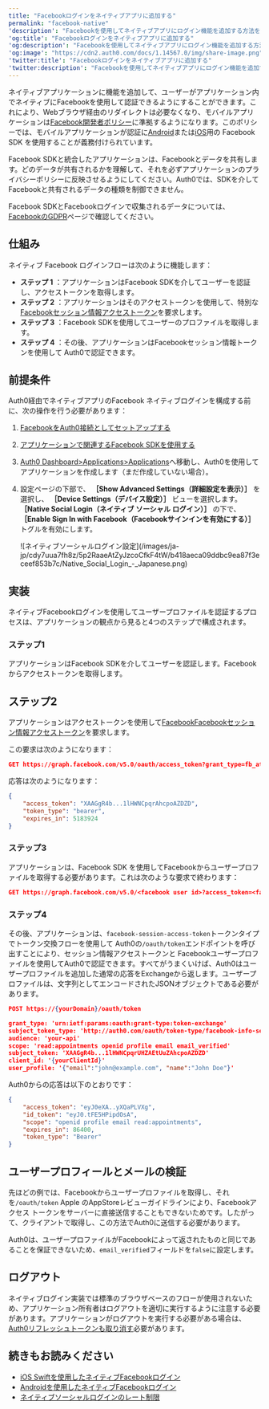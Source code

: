 ```yaml
---
title: "Facebookログインをネイティブアプリに追加する"
permalink: "facebook-native"
'description': "Facebookを使用してネイティブアプリにログイン機能を追加する方法を説明します。"
'og:title': "Facebookログインをネイティブアプリに追加する"
'og:description': "Facebookを使用してネイティブアプリにログイン機能を追加する方法を説明します。"
'og:image': "https://cdn2.auth0.com/docs/1.14567.0/img/share-image.png"
'twitter:title': "Facebookログインをネイティブアプリに追加する"
'twitter:description': "Facebookを使用してネイティブアプリにログイン機能を追加する方法を説明します。"
---
```


ネイティブアプリケーションに機能を追加して、ユーザーがアプリケーション内でネイティブにFacebookを使用して認証できるようにすることができます。これにより、Webブラウザ経由のリダイレクトは必要なくなり、モバイルアプリケーションは[Facebook開発者ポリシー](https://developers.facebook.com/policy/)に準拠するようになります。このポリシーでは、モバイルアプリケーションが認証に[Android](https://developers.facebook.com/docs/android)または[iOS](https://developers.facebook.com/docs/ios)用の Facebook SDK を使用することが義務付けられています。

<Callout icon="file-lines" color="#0EA5E9" iconType="regular">

Facebook SDKと統合したアプリケーションは、Facebookとデータを共有します。どのデータが共有されるかを理解して、それを必ずアプリケーションのプライバシーポリシーに反映させるようにしてください。Auth0では、SDKを介してFacebookと共有されるデータの種類を制御できません。

Facebook SDKとFacebookログインで収集されるデータについては、[FacebookのGDPR](https://www.facebook.com/business/m/one-sheeters/gdpr-developer-faqs)ページで確認してください。

</Callout>

## 仕組み

ネイティブ Facebook ログインフローは次のように機能します：

* **ステップ 1** ：アプリケーションはFacebook SDKを介してユーザーを認証し、アクセストークンを取得します。
* **ステップ 2** ：アプリケーションはそのアクセストークンを使用して、特別な[Facebookセッション情報アクセストークン](https://developers.facebook.com/docs/facebook-login/access-tokens/session-info-access-token)を要求します。
* **ステップ 3** ：Facebook SDKを使用してユーザーのプロファイルを取得します。
* **ステップ 4** ：その後、アプリケーションはFacebookセッション情報トークンを使用して Auth0で認証できます。

## 前提条件

Auth0経由でネイティブアプリのFacebook ネイティブログインを構成する前に、次の操作を行う必要があります：

1. [FacebookをAuth0接続としてセットアップする](https://marketplace.auth0.com/integrations/facebook-social-connection)
2. [アプリケーションで関連するFacebook SDKを使用する](https://developers.facebook.com/docs/apis-and-sdks/)
3. [Auth0 Dashboard>Applications>Applications](https://manage.auth0.com/#/applications)へ移動し、Auth0を使用してアプリケーションを作成します（まだ作成していない場合）。
4. 設定ページの下部で、 **［Show Advanced Settings（詳細設定を表示）］** を選択し、 **［Device Settings（デバイス設定）］** ビューを選択します。 **［Native Social Login（ネイティブ ソーシャル ログイン）］** の下で、 **［Enable Sign In with Facebook（Facebookサインインを有効にする）］** トグルを有効にします。

   <Frame>![ネイティブソーシャルログイン設定](/images/ja-jp/cdy7uua7fh8z/5p2RaaeAtZyJzcoCfkF4tW/b418aeca09ddbc9ea87f3eceef853b7c/Native_Social_Login_-_Japanese.png)</Frame>

## 実装

ネイティブFacebookログインを使用してユーザープロファイルを認証するプロセスは、アプリケーションの観点から見ると4つのステップで構成されます。

### ステップ1

アプリケーションはFacebook SDKを介してユーザーを認証します。Facebookからアクセストークンを取得します。

## ステップ2

アプリケーションはアクセストークンを使用して[FacebookFacebookセッション情報アクセストークン](https://developers.facebook.com/docs/facebook-login/access-tokens/session-info-access-token)を要求します。

この要求は次のようになります：

```json wrap lines
GET https://graph.facebook.com/v5.0/oauth/access_token?grant_type=fb_attenuate_token&client_id=457704041391802&fb_exchange_token=<facebook_access_token>
```

応答は次のようになります：

```json lines
{
    "access_token": "XAAGgR4b...1lHWNCpqrAhcpoAZDZD",
    "token_type": "bearer",
    "expires_in": 5183924
}
```

### ステップ3

アプリケーションは、Facebook SDK を使用してFacebookからユーザープロファイルを取得する必要があります。これは次のような要求で終わります：

```json wrap lines
GET https://graph.facebook.com/v5.0/<facebook user id>?access_token=<facebook access token>&fields=email,name
```

### ステップ4

その後、アプリケーションは、`facebook-session-access-token`トークンタイプでトークン交換フローを使用して Auth0の`/oauth/token`エンドポイントを呼び出すことにより、セッション情報アクセストークンと Facebookユーザープロファイルを使用してAuth0で認証できます。すべてがうまくいけば、Auth0はユーザープロファイルを追加した通常の応答をExchangeから返します。ユーザープロファイルは、文字列としてエンコードされたJSONオブジェクトである必要があります。

```json lines
POST https://{yourDomain}/oauth/token

grant_type: 'urn:ietf:params:oauth:grant-type:token-exchange'
subject_token_type: 'http://auth0.com/oauth/token-type/facebook-info-session-access-token'
audience: 'your-api'
scope: 'read:appointments openid profile email email_verified'
subject_token: 'XAAGgR4b...1lHWNCpqrUHZAEtUuZAhcpoAZDZD'
client_id: '{yourClientId}'
user_profile: '{"email":"john@example.com", "name":"John Doe"}'
```

Auth0からの応答は以下のとおりです：

```json lines
{
    "access_token": "eyJ0eXA..yXQaPLVXg",
    "id_token": "eyJ0.tFE5HPipdOsA",
    "scope": "openid profile email read:appointments",
    "expires_in": 86400,
    "token_type": "Bearer"
}
```

## ユーザープロフィールとメールの検証

先ほどの例では、Facebookからユーザープロファイルを取得し、それを`/oauth/token` Apple のAppStoreレビューガイドラインにより、Facebookアクセス トークンをサーバーに直接送信することもできないためです。したがって、クライアントで取得し、この方法でAuth0に送信する必要があります。

Auth0は、ユーザープロファイルがFacebookによって返されたものと同じであることを保証できないため、`email_verified`フィールドを`false`に設定します。

## ログアウト

ネイティブログイン実装では標準のブラウザベースのフローが使用されないため、アプリケーション所有者はログアウトを適切に実行するように注意する必要があります。アプリケーションがログアウトを実行する必要がある場合は、[Auth0リフレッシュトークンも取り消す](/ja-jp/api/authentication#revoke-refresh-token)必要があります。

## 続きもお読みください

* [iOS Swiftを使用したネイティブFacebookログイン](/ja-jp/quickstart/native/ios-swift-facebook-login)
* [Androidを使用したネイティブFacebookログイン](/ja-jp/quickstart/native/android-facebook-login)
* [ネイティブソーシャルログインのレート制限](/ja-jp/troubleshoot/customer-support/operational-policies/rate-limit-policy)